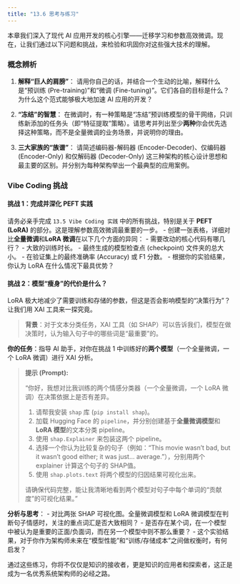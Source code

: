 ```yaml
---
title: "13.6 思考与练习"
---
```


本章我们深入了现代 AI 应用开发的核心引擎——迁移学习和参数高效微调。现在，让我们通过以下问题和挑战，来检验和巩固你对这些强大技术的理解。

### 概念辨析

1.  **解释“巨人的肩膀”**：
    请用你自己的话，并结合一个生动的比喻，解释什么是“预训练 (Pre-training)”和“微调 (Fine-tuning)”。它们各自的目标是什么？为什么这个范式能够极大地加速 AI 应用的开发？

2.  **“冻结”的智慧**：
    在微调时，有一种策略是“冻结”预训练模型的骨干网络，只训练新添加的任务头（即“特征提取”策略）。请思考并列出至少**两种**你会优先选择这种策略，而不是全量微调的业务场景，并说明你的理由。

3.  **三大家族的“族谱”**：
    请简述编码器-解码器 (Encoder-Decoder)、仅编码器 (Encoder-Only) 和仅解码器 (Decoder-Only) 这三种架构的核心设计思想和最主要的区别。并分别为每种架构举出一个最典型的应用案例。

### Vibe Coding 挑战

#### 挑战 1：完成并深化 PEFT 实践

请务必亲手完成 `13.5 Vibe Coding 实践` 中的所有挑战，特别是关于 **PEFT (LoRA)** 的部分。这是理解参数高效微调最重要的一步。
-   创建一张表格，详细对比**全量微调**和**LoRA 微调**在以下几个方面的异同：
    -   需要改动的核心代码有哪几行？
    -   大致的训练时长。
    -   最终生成的模型检查点 (checkpoint) 文件夹的总大小。
    -   在验证集上的最终准确率 (Accuracy) 或 F1 分数。
-   根据你的实验结果，你认为 LoRA 在什么情况下最具优势？

#### 挑战 2：模型“瘦身”的代价是什么？

LoRA 极大地减少了需要训练和存储的参数，但这是否会影响模型的“决策行为”？让我们用 XAI 工具来一探究竟。

> **背景**：对于文本分类任务，XAI 工具（如 SHAP）可以告诉我们，模型在做决策时，认为输入句子中的哪些词是“最重要”的。

**你的任务**：指导 AI 助手，对你在挑战 1 中训练好的**两个模型**（一个全量微调，一个 LoRA 微调）进行 XAI 分析。

> **提示 (Prompt):**
>
> “你好，我想对比我训练的两个情感分类器（一个全量微调，一个 LoRA 微调）在决策依据上是否有差异。
>
> 1.  请帮我安装 `shap` 库 (`pip install shap`)。
> 2.  加载 Hugging Face 的 `pipeline`，并分别创建基于**全量微调模型**和**LoRA 模型**的文本分类 pipeline。
> 3.  使用 `shap.Explainer` 来包装这两个 pipeline。
> 4.  选择一个你认为比较复杂的句子（例如：“This movie wasn't bad, but it wasn't good either; it was just... average.”），分别用两个 explainer 计算这个句子的 SHAP值。
> 5.  使用 `shap.plots.text` 将两个模型的归因结果可视化出来。
>
> 请确保代码完整，能让我清晰地看到两个模型对句子中每个单词的“贡献度”的可视化结果。”

**分析与思考**：
-   对比两张 SHAP 可视化图。全量微调模型和 LoRA 微调模型在判断句子情感时，关注的重点词汇是否大致相同？
-   是否存在某个词，在一个模型中被认为是重要的正面/负面词，而在另一个模型中则不那么重要？
-   这个实验结果，对于你作为架构师未来在“模型性能”和“训练/存储成本”之间做权衡时，有何启发？

通过这些练习，你将不仅仅是知识的接收者，更是知识的应用者和探索者，这正是成为一名优秀系统架构师的必经之路。

